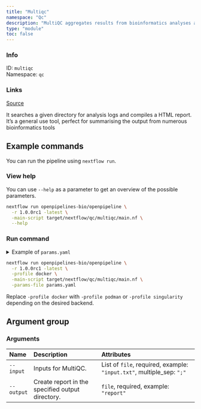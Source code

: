 ```yaml
---
title: "Multiqc"
namespace: "Qc"
description: "MultiQC aggregates results from bioinformatics analyses across many samples into a single report."
type: "module"
toc: false
---
```


::: {.column-margin}

### Info

ID: `multiqc`  
Namespace: `qc`

### Links
[Source](https://github.com/openpipelines-bio/openpipeline/blob/1.0.0rc1/./src/qc/multiqc){.btn-action .btn-sm .btn-info .btn role="button"}

:::

It searches a given directory for analysis logs and compiles a HTML report. It's a general use tool, perfect for summarising the output from numerous bioinformatics tools

## Example commands

You can run the pipeline using `nextflow run`.

### View help

You can use `--help` as a parameter to get an overview of the possible parameters.

```bash
nextflow run openpipelines-bio/openpipeline \
  -r 1.0.0rc1 -latest \
  -main-script target/nextflow/qc/multiqc/main.nf \
  --help
```

### Run command

<details>
<summary>Example of `params.yaml`</summary>
```yaml
# Arguments
input: # please fill in - example: ["input.txt"]
# output: "$id.$key.output.output"

# Nextflow input-output arguments
publish_dir: # please fill in - example: "output/"
# param_list: "my_params.yaml"
```
</details>

```bash
nextflow run openpipelines-bio/openpipeline \
  -r 1.0.0rc1 -latest \
  -profile docker \
  -main-script target/nextflow/qc/multiqc/main.nf \
  -params-file params.yaml
```

:::{.callout-note}
Replace `-profile docker` with `-profile podman` or `-profile singularity` depending on the desired backend.
:::

## Argument group

### Arguments

|Name       |Description                                      |Attributes                                                            |
|:----------|:------------------------------------------------|:---------------------------------------------------------------------|
|`--input`  |Inputs for MultiQC.                              |List of `file`, required, example: `"input.txt"`, multiple_sep: `";"` |
|`--output` |Create report in the specified output directory. |`file`, required, example: `"report"`                                 |
